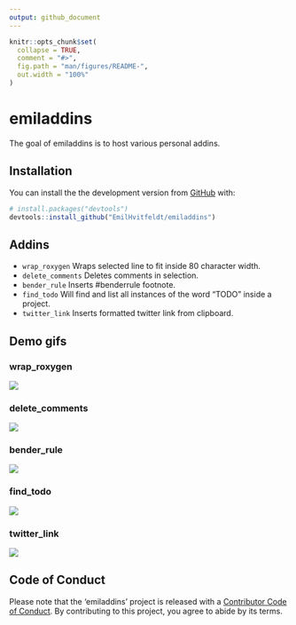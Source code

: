 ```yaml
---
output: github_document
---
```


<!-- README.md is generated from README.Rmd. Please edit that file -->

```r
knitr::opts_chunk$set(
  collapse = TRUE,
  comment = "#>",
  fig.path = "man/figures/README-",
  out.width = "100%"
)
```
# emiladdins

<!-- badges: start -->
<!-- badges: end -->

The goal of emiladdins is to host various personal addins.

## Installation

You can install the the development version from [GitHub](https://github.com/) with:

``` r
# install.packages("devtools")
devtools::install_github("EmilHvitfeldt/emiladdins")
```

## Addins

- `wrap_roxygen` Wraps selected line to fit inside 80 character width.
- `delete_comments` Deletes comments in selection.
- `bender_rule` Inserts #benderrule footnote.
- `find_todo` Will find and list all instances of the word "TODO" inside a project.
- `twitter_link` Inserts formatted twitter link from clipboard.

## Demo gifs

### wrap_roxygen

![](gifs/wrap_roxygen.gif)

### delete_comments

![](gifs/delete_comments.gif)

### bender_rule

![](gifs/bender_rule.gif)

### find_todo

![](gifs/find_todo.gif)

### twitter_link

![](gifs/twitter_link.gif)

## Code of Conduct

Please note that the 'emiladdins' project is released with a [Contributor Code of Conduct](CODE_OF_CONDUCT.md). By contributing to this project, you agree to abide by its terms.
